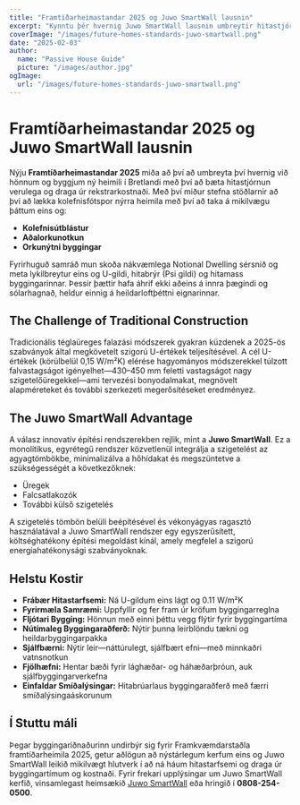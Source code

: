 ```yaml
---
title: "Framtíðarheimastandar 2025 og Juwo SmartWall lausnin"
excerpt: "Kynntu þér hvernig Juwo SmartWall lausnin umbreytir hitastjórnun og byggingarstöðlum fyrir framtíðarheimili."
coverImage: "/images/future-homes-standards-juwo-smartwall.png"
date: "2025-02-03"
author:
  name: "Passive House Guide"
  picture: "/images/author.jpg"
ogImage:
  url: "/images/future-homes-standards-juwo-smartwall.png"
---
```


# Framtíðarheimastandar 2025 og Juwo SmartWall lausnin

Nýju **Framtíðarheimastandar 2025** miða að því að umbreyta því hvernig við hönnum og byggjum ný heimili í Bretlandi með því að bæta hitastjórnun verulega og draga úr rekstrarkostnaði. Með því miður stefna stöðlarnir að því að lækka kolefnisfótspor nýrra heimila með því að taka á mikilvægu þáttum eins og:

- **Kolefnisútblástur**
- **Aðalorkunotkun**
- **Orkunýtni byggingar**

Fyrirhuguð samráð mun skoða nákvæmlega Notional Dwelling sérsnið og meta lykilbreytur eins og U-gildi, hitabrýr (Psi gildi) og hitamass byggingarinnar. Þessir þættir hafa áhrif ekki aðeins á innra þægindi og sólarhagnað, heldur einnig á heildarloftþéttni eignarinnar.

## The Challenge of Traditional Construction

Tradicionális téglaüreges falazási módszerek gyakran küzdenek a 2025-ös szabványok által megkövetelt szigorú U-értékek teljesítésével. A cél U-értékek (körülbelül 0,15 W/m²K) elérése hagyományos módszerekkel túlzott falvastagságot igényelhet—430–450 mm feletti vastagságot nagy szigetelőüregekkel—ami tervezési bonyodalmakat, megnövelt alapméreteket és további szerkezeti megerősítéseket eredményez.

## The Juwo SmartWall Advantage

A válasz innovatív építési rendszerekben rejlik, mint a **Juwo SmartWall**. Ez a monolitikus, egyrétegű rendszer közvetlenül integrálja a szigetelést az agyagtömbökbe, minimalizálva a hőhídakat és megszüntetve a szükségességét a következőknek:

- Üregek
- Falcsatlakozók
- További külső szigetelés

A szigetelés tömbön belüli beépítésével és vékonyágyas ragasztó használatával a Juwo SmartWall rendszer egy egyszerűsített, költséghatékony építési megoldást kínál, amely megfelel a szigorú energiahatékonysági szabványoknak.

## Helstu Kostir

- **Frábær Hitastarfsemi:** Ná U-gildum eins lágt og 0.11 W/m²K
- **Fyrirmæla Samræmi:** Uppfyllir og fer fram úr kröfum byggingarreglna
- **Fljótari Bygging:** Hönnun með einni þéttu vegg flýtir fyrir byggingartíma
- **Nútímaleg Byggingaraðferð:** Nýtir þunna leirblöndu tækni og heildarbyggingarpakka
- **Sjálfbærni:** Nýtir leir—náttúrulegt, sjálfbært efni—með minnkaðri vatnsnotkun
- **Fjölhæfni:** Hentar bæði fyrir lághæðar- og háhæðarþróun, auk sjálfbyggingarverkefna
- **Einfaldar Smíðalýsingar:** Hitabrúarlaus byggingaraðferð með færri smíðalýsingaáskorunum

## Í Stuttu máli

Þegar byggingariðnaðurinn undirbýr sig fyrir Framkvæmdarstaðla framtíðarheimila 2025, getur aðlögun að nýstárlegum kerfum eins og Juwo SmartWall leikið mikilvægt hlutverk í að ná háum hitastarfsemi og draga úr byggingartímum og kostnaði. Fyrir frekari upplýsingar um Juwo SmartWall kerfið, vinsamlegast heimsækið [Juwo SmartWall](http://www.Juwo-SmartWall.co.uk) eða hringið í **0808-254-0500**.